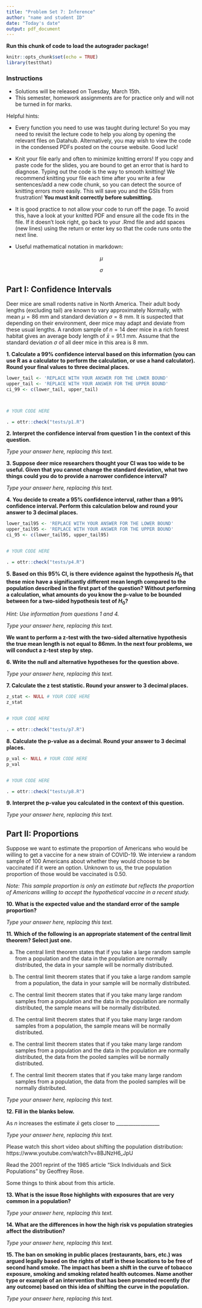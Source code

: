 ```yaml
---
title: "Problem Set 7: Inference"
author: "name and student ID"
date: "Today's date"
output: pdf_document
---
```



**Run this chunk of code to load the autograder package!**
```r
knitr::opts_chunk$set(echo = TRUE)
library(testthat)
```

### Instructions 
* Solutions will be released on Tuesday, March 15th.
* This semester, homework assignments are for practice only and will not be turned in for marks.

Helpful hints:

- Every function you need to use was taught during lecture! So you may need to revisit the lecture code to help you along by opening the relevant files on Datahub. Alternatively, you may wish to view the code in the condensed PDFs posted on the course website. Good luck!

- Knit your file early and often to minimize knitting errors! If you copy and paste code for the slides, you are bound to get an error that is hard to diagnose. Typing out the code is the way to smooth knitting! We recommend knitting your file each time after you write a few sentences/add a new code chunk, so you can detect the source of knitting errors more easily. This will save you and the GSIs from frustration! **You must knit correctly before submitting.**

- It is good practice to not allow your code to run off the page. To avoid this, have a look at your knitted PDF and ensure all the code fits in the file. If it doesn't look right, go back to your .Rmd file and add spaces (new lines) using the return or enter key so that the code runs onto the next line.

\newpage

- Useful mathematical notation in markdown:

$$\mu$$

$$\sigma$$

\newpage

## Part I: Confidence Intervals

Deer mice are small rodents native in North America. Their adult body lengths (excluding tail) are known to vary approximately Normally, with mean $\mu=86$ mm and standard deviation $\sigma=8$ mm. It is suspected that depending on their  environment, deer mice may adapt and deviate from these usual lengths. A random  sample of $n=14$ deer mice in a rich forest habitat gives an average body length  of $\bar{x}=91.1$ mm. Assume that the standard deviation $\sigma$ of all deer mice in this area is 8 mm. 

**1. Calculate a 99% confidence interval based on this information (you can use R as a calculator to perform the calculation, or use a hand calculator). Round your final values to three decimal places.**

```r
lower_tail <- 'REPLACE WITH YOUR ANSWER FOR THE LOWER BOUND'
upper_tail <- 'REPLACE WITH YOUR ANSWER FOR THE UPPER BOUND'
ci_99 <- c(lower_tail, upper_tail)



# YOUR CODE HERE
```

```r
. = ottr::check("tests/p1.R")
```

\newpage

**2. Interpret the confidence interval from question 1 in the context of this question.**

_Type your answer here, replacing this text._


\newpage

**3. Suppose deer mice researchers thought your CI was too wide to be useful. Given that you cannot change the standard deviation, what two things could you do to provide a narrower confidence interval?**

_Type your answer here, replacing this text._

\newpage

**4. You decide to create a 95% confidence interval, rather than a 99% confidence interval. Perform this calculation below and round your answer to 3 decimal places.**

```r
lower_tail95 <- 'REPLACE WITH YOUR ANSWER FOR THE LOWER BOUND'
upper_tail95 <- 'REPLACE WITH YOUR ANSWER FOR THE UPPER BOUND'
ci_95 <- c(lower_tail95, upper_tail95)


# YOUR CODE HERE

```

```r
. = ottr::check("tests/p4.R")
```

\newpage

**5. Based on this 95% CI, is there evidence against the hypothesis $H_0$ that these mice have a significantly different mean length compared to the population described in the first part of the question? Without performing a calculation, what amounts do you know the p-value to be bounded between for a two-sided hypothesis test of $H_0$?** 

*Hint: Use information from questions 1 and 4.*

_Type your answer here, replacing this text._

**We want to perform a z-test with the two-sided alternative hypothesis the true mean length is not equal to 86mm. In the next four problems, we will conduct a z-test step by step.**

\newpage

**6. Write the null and alternative hypotheses for the question above.**

_Type your answer here, replacing this text._

\newpage

**7. Calculate the z test statistic. Round your answer to 3 decimal places.**

```r

z_stat <- NULL # YOUR CODE HERE
z_stat


# YOUR CODE HERE

```

```r
. = ottr::check("tests/p7.R")
```

\newpage

**8. Calculate the p-value as a decimal. Round your answer to 3 decimal places.**

```r

p_val <- NULL # YOUR CODE HERE
p_val


# YOUR CODE HERE

```

```r
. = ottr::check("tests/p8.R")
```


\newpage

**9. Interpret the p-value you calculated in the context of this question.**

_Type your answer here, replacing this text._


## Part II: Proportions

Suppose we want to estimate the proportion of Americans who would be willing to get a vaccine for a new strain of COVID-19. We interview a random sample of 100 Americans about whether they would choose to be vaccinated if it were an option. Unknown to us, the true population proportion of those would be vaccinated is 0.50. 

*Note: This sample proportion is only an estimate but reflects the proportion of Americans willing to accept the hypothetical vaccine in a recent study.*

**10. What is the expected value and the standard error of the sample proportion?**

_Type your answer here, replacing this text._

\newpage

**11. Which of the following is an appropriate statement of the central limit theorem? Select just one.**


  (a) The central limit theorem states that if you take a large random sample from a population and the data in the population are normally distributed, the data in your sample will be normally distributed.
  
  (b) The central limit theorem states that if you take a large random sample from a population, the data in your sample will be normally distributed.
 
  (c) The central limit theorem states that if you take many large random samples from a population and the data in the population are normally distributed, the sample means will be normally distributed.
  
  (d) The central limit theorem states that if you take many large random samples from a population, the sample means will be normally distributed.
 
  (e) The central limit theorem states that if you take many large random samples from a population and the data in the population are normally distributed, the data from the pooled samples will be normally distributed.
  
  (f) The central limit theorem states that if you take many large random samples from a population, the data from the pooled samples will be normally distributed.
  

_Type your answer here, replacing this text._

\newpage

**12. Fill in the blanks below.**

As $n$ increases the estimate $\bar{x}$ gets closer to  __________________

_Type your answer here, replacing this text._

\newpage

Please watch this short video about shifting the population distribution: https://www.youtube.com/watch?v=8BJNzH6_JpU

Read the 2001 reprint of the 1985 article "Sick Individuals and Sick Populations" by Geoffrey Rose.

Some things to think about from this article.

**13. What is the issue Rose highlights with exposures that are very common in a population?**

_Type your answer here, replacing this text._

**14. What are the differences in how the high risk vs population strategies affect the distribution?**

_Type your answer here, replacing this text._


**15. The ban on smoking in public places (restaurants, bars, etc.) was argued legally based on the rights of staff in these locations to be free of second hand smoke. The impact has been a shift in the curve of tobacco exposure, smoking and smoking related health outcomes. Name another type or example of an intervention that has been promoted recently (for any outcome) based on this idea of shifting the curve in the population.**

_Type your answer here, replacing this text._

